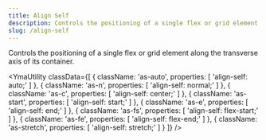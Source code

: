 ```yaml
---
title: Align Self
description: Controls the positioning of a single flex or grid element along the transverse axis of its container.
slug: /align-self
---
```



Controls the positioning of a single flex or grid element along the transverse axis of its container.

<YmaUtility
  classData={[
    {
        className: 'as-auto',
        properties: [
            'align-self: auto;'
        ]
    },
    {
        className: 'as-n',
        properties: [
            'align-self: normal;'
        ]
    },
    {
        className: 'as-c',
        properties: [
            'align-self: center;'
        ]
    },
    {
        className: 'as-start',
        properties: [
            'align-self: start;'
        ]
    },
    {
        className: 'as-e',
        properties: [
            'align-self: end;'
        ]
    },
    {
        className: 'as-fs',
        properties: [
            'align-self: flex-start;'
        ]
    },
    {
        className: 'as-fe',
        properties: [
            'align-self: flex-end;'
        ]
    },
    {
        className: 'as-stretch',
        properties: [
            'align-self: stretch;'
        ]
    }
  ]}
/>